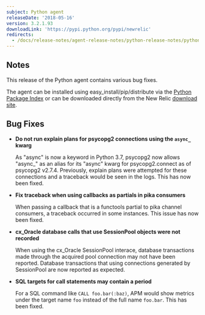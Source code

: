 ```yaml
---
subject: Python agent
releaseDate: '2018-05-16'
version: 3.2.1.93
downloadLink: 'https://pypi.python.org/pypi/newrelic'
redirects:
  - /docs/release-notes/agent-release-notes/python-release-notes/python-agent-32192
---
```


## Notes

This release of the Python agent contains various bug fixes.

The agent can be installed using easy_install/pip/distribute via the [Python Package Index](https://pypi.python.org/pypi/newrelic) or can be downloaded directly from the New Relic [download site](http://download.newrelic.com/python_agent/release).

## Bug Fixes

* **Do not run explain plans for psycopg2 connections using the `async_` kwarg**

  As "async" is now a keyword in Python 3.7, psycopg2 now allows "async\_" as an alias for its "async" kwarg for psycopg2.connect as of psycopg2 v2.7.4. Previously, explain plans were attempted for these connections and a traceback would be seen in the logs. This has now been fixed.
* **Fix traceback when using callbacks as partials in pika consumers**

  When passing a callback that is a functools partial to pika channel consumers, a traceback occurred in some instances. This issue has now been fixed.
* **cx_Oracle database calls that use SessionPool objects were not recorded**

  When using the cx_Oracle SessionPool interace, database transactions made through the acquired pool connection may not have been reported. Database transactions that using connections generated by SessionPool are now reported as expected.
* **SQL targets for call statements may contain a period**

  For a SQL command like `CALL foo.bar(:baz)`, APM would show metrics under the target name `foo` instead of the full name `foo.bar`. This has been fixed.
